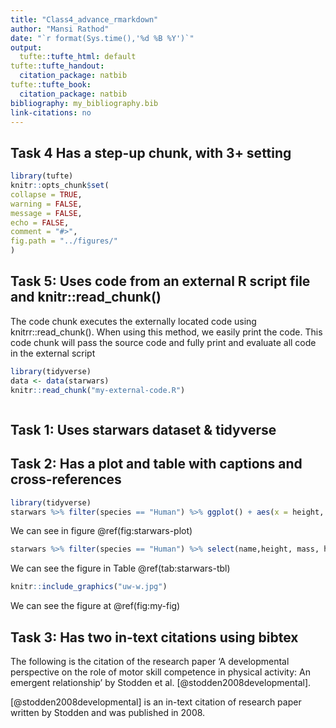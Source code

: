 ```yaml
---
title: "Class4_advance_rmarkdown"
author: "Mansi Rathod"
date: "`r format(Sys.time(),'%d %B %Y')`"
output:
  tufte::tufte_html: default
tufte::tufte_handout:
  citation_package: natbib
tufte::tufte_book:
  citation_package: natbib
bibliography: my_bibliography.bib
link-citations: no
---
```


## Task 4 Has a step-up chunk, with 3+ setting

```r
library(tufte)
knitr::opts_chunk$set(
collapse = TRUE,
warning = FALSE,
message = FALSE,
echo = FALSE,
comment = "#>",
fig.path = "../figures/"
)
```

## Task 5: Uses code from an external R script file and knitr::read_chunk()

The code chunk executes the externally located code using knitrr::read_chunk(). When using this method, we easily print the code. This code chunk will pass the source code and fully print and evaluate all code in the external script

```r
library(tidyverse)
data <- data(starwars)
knitr::read_chunk("my-external-code.R")
```

```r
```

## Task 1: Uses starwars dataset & tidyverse 
## Task 2: Has a plot and table with captions and cross-references

```r
library(tidyverse)
starwars %>% filter(species == "Human") %>% ggplot() + aes(x = height, y = mass) + geom_point()
```

We can see in figure \@ref(fig:starwars-plot)

```r
starwars %>% filter(species == "Human") %>% select(name,height, mass, homeworld) %>% knitr::kable(caption = "A knitr kable table of starwars data")
```

We can see the figure in Table \@ref(tab:starwars-tbl)

``` r
knitr::include_graphics("uw-w.jpg")
```

We can see the figure at \@ref(fig:my-fig) 

## Task 3: Has two in-text citations using bibtex

The following is the citation of the research paper 'A developmental perspective on the role of motor skill competence in physical activity: An emergent relationship' by Stodden et al. [@stodden2008developmental].

[@stodden2008developmental] is an in-text citation of research paper written by Stodden and was published in 2008.

